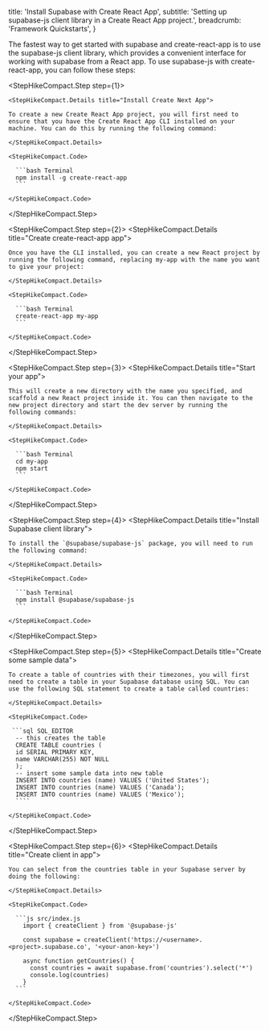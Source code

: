 
  title: 'Install Supabase with Create React App',
  subtitle: 'Setting up supabase-js client library in a Create React App project.',
  breadcrumb: 'Framework Quickstarts',
}

The fastest way to get started with supabase and create-react-app is to use the supabase-js client library, which provides a convenient interface for working with supabase from a React app. To use supabase-js with create-react-app, you can follow these steps:

<StepHikeCompact>

  <StepHikeCompact.Step step={1}>

    <StepHikeCompact.Details title="Install Create Next App">

    To create a new Create React App project, you will first need to ensure that you have the Create React App CLI installed on your machine. You can do this by running the following command:

    </StepHikeCompact.Details>

    <StepHikeCompact.Code>

      ```bash Terminal
      npm install -g create-react-app
      ```

    </StepHikeCompact.Code>

  </StepHikeCompact.Step>

  <StepHikeCompact.Step step={2}>
    <StepHikeCompact.Details title="Create create-react-app app">

    Once you have the CLI installed, you can create a new React project by running the following command, replacing my-app with the name you want to give your project:

    </StepHikeCompact.Details>

    <StepHikeCompact.Code>

      ```bash Terminal
      create-react-app my-app
      ```

    </StepHikeCompact.Code>

  </StepHikeCompact.Step>

  <StepHikeCompact.Step step={3}>
    <StepHikeCompact.Details title="Start your app">

    This will create a new directory with the name you specified, and scaffold a new React project inside it. You can then navigate to the new project directory and start the dev server by running the following commands:

    </StepHikeCompact.Details>

    <StepHikeCompact.Code>

      ```bash Terminal
      cd my-app
      npm start
      ```

    </StepHikeCompact.Code>

  </StepHikeCompact.Step>

  <StepHikeCompact.Step step={4}>
    <StepHikeCompact.Details title="Install Supabase client library">

    To install the `@supabase/supabase-js` package, you will need to run the following command:

    </StepHikeCompact.Details>

    <StepHikeCompact.Code>

      ```bash Terminal
      npm install @supabase/supabase-js
      ```

    </StepHikeCompact.Code>

  </StepHikeCompact.Step>

  <StepHikeCompact.Step step={5}>
    <StepHikeCompact.Details title="Create some sample data">

    To create a table of countries with their timezones, you will first need to create a table in your Supabase database using SQL. You can use the following SQL statement to create a table called countries:

    </StepHikeCompact.Details>

    <StepHikeCompact.Code>

     ```sql SQL_EDITOR
      -- this creates the table
      CREATE TABLE countries (
      id SERIAL PRIMARY KEY,
      name VARCHAR(255) NOT NULL
      );
      -- insert some sample data into new table
      INSERT INTO countries (name) VALUES ('United States');
      INSERT INTO countries (name) VALUES ('Canada');
      INSERT INTO countries (name) VALUES ('Mexico');
      ````

    </StepHikeCompact.Code>

  </StepHikeCompact.Step>

  <StepHikeCompact.Step step={6}>
    <StepHikeCompact.Details title="Create client in app">

    You can select from the countries table in your Supabase server by doing the following:

    </StepHikeCompact.Details>

    <StepHikeCompact.Code>

      ```js src/index.js
        import { createClient } from '@supabase-js'

        const supabase = createClient('https://<username>.<project>.supabase.co', '<your-anon-key>')

        async function getCountries() {
          const countries = await supabase.from('countries').select('*')
          console.log(countries)
        }
      ```

    </StepHikeCompact.Code>

  </StepHikeCompact.Step>

</StepHikeCompact>


